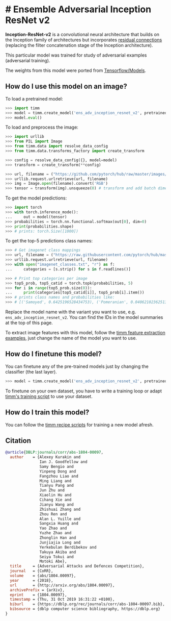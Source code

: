 # # Ensemble Adversarial Inception ResNet v2

**Inception-ResNet-v2** is a convolutional neural architecture that builds on the Inception family of architectures but incorporates [residual connections](https://paperswithcode.com/method/residual-connection) (replacing the filter concatenation stage of the Inception architecture).

This particular model was trained for study of adversarial examples (adversarial training).

The weights from this model were ported from [Tensorflow/Models](https://github.com/tensorflow/models).

## How do I use this model on an image?

To load a pretrained model:

```py
>>> import timm
>>> model = timm.create_model('ens_adv_inception_resnet_v2', pretrained=True)
>>> model.eval()
```

To load and preprocess the image:

```py 
>>> import urllib
>>> from PIL import Image
>>> from timm.data import resolve_data_config
>>> from timm.data.transforms_factory import create_transform

>>> config = resolve_data_config({}, model=model)
>>> transform = create_transform(**config)

>>> url, filename = ("https://github.com/pytorch/hub/raw/master/images/dog.jpg", "dog.jpg")
>>> urllib.request.urlretrieve(url, filename)
>>> img = Image.open(filename).convert('RGB')
>>> tensor = transform(img).unsqueeze(0) # transform and add batch dimension
```

To get the model predictions:

```py
>>> import torch
>>> with torch.inference_mode():
...     out = model(tensor)
>>> probabilities = torch.nn.functional.softmax(out[0], dim=0)
>>> print(probabilities.shape)
>>> # prints: torch.Size([1000])
```

To get the top-5 predictions class names:

```py
>>> # Get imagenet class mappings
>>> url, filename = ("https://raw.githubusercontent.com/pytorch/hub/master/imagenet_classes.txt", "imagenet_classes.txt")
>>> urllib.request.urlretrieve(url, filename) 
>>> with open("imagenet_classes.txt", "r") as f:
...     categories = [s.strip() for s in f.readlines()]

>>> # Print top categories per image
>>> top5_prob, top5_catid = torch.topk(probabilities, 5)
>>> for i in range(top5_prob.size(0)):
...     print(categories[top5_catid[i]], top5_prob[i].item())
>>> # prints class names and probabilities like:
>>> # [('Samoyed', 0.6425196528434753), ('Pomeranian', 0.04062102362513542), ('keeshond', 0.03186424449086189), ('white wolf', 0.01739676296710968), ('Eskimo dog', 0.011717947199940681)]
```

Replace the model name with the variant you want to use, e.g. `ens_adv_inception_resnet_v2`. You can find the IDs in the model summaries at the top of this page.

To extract image features with this model, follow the [timm feature extraction examples](../feature_extraction), just change the name of the model you want to use.

## How do I finetune this model?

You can finetune any of the pre-trained models just by changing the classifier (the last layer).

```py
>>> model = timm.create_model('ens_adv_inception_resnet_v2', pretrained=True, num_classes=NUM_FINETUNE_CLASSES)
```
To finetune on your own dataset, you have to write a training loop or adapt [timm's training
script](https://github.com/rwightman/pytorch-image-models/blob/master/train.py) to use your dataset.

## How do I train this model?

You can follow the [timm recipe scripts](../training_script) for training a new model afresh.

## Citation

```BibTeX
@article{DBLP:journals/corr/abs-1804-00097,
  author    = {Alexey Kurakin and
               Ian J. Goodfellow and
               Samy Bengio and
               Yinpeng Dong and
               Fangzhou Liao and
               Ming Liang and
               Tianyu Pang and
               Jun Zhu and
               Xiaolin Hu and
               Cihang Xie and
               Jianyu Wang and
               Zhishuai Zhang and
               Zhou Ren and
               Alan L. Yuille and
               Sangxia Huang and
               Yao Zhao and
               Yuzhe Zhao and
               Zhonglin Han and
               Junjiajia Long and
               Yerkebulan Berdibekov and
               Takuya Akiba and
               Seiya Tokui and
               Motoki Abe},
  title     = {Adversarial Attacks and Defences Competition},
  journal   = {CoRR},
  volume    = {abs/1804.00097},
  year      = {2018},
  url       = {http://arxiv.org/abs/1804.00097},
  archivePrefix = {arXiv},
  eprint    = {1804.00097},
  timestamp = {Thu, 31 Oct 2019 16:31:22 +0100},
  biburl    = {https://dblp.org/rec/journals/corr/abs-1804-00097.bib},
  bibsource = {dblp computer science bibliography, https://dblp.org}
}
```

<!--
Type: model-index
Collections:
- Name: Ensemble Adversarial
  Paper:
    Title: Adversarial Attacks and Defences Competition
    URL: https://paperswithcode.com/paper/adversarial-attacks-and-defences-competition
Models:
- Name: ens_adv_inception_resnet_v2
  In Collection: Ensemble Adversarial
  Metadata:
    FLOPs: 16959133120
    Parameters: 55850000
    File Size: 223774238
    Architecture:
    - 1x1 Convolution
    - Auxiliary Classifier
    - Average Pooling
    - Average Pooling
    - Batch Normalization
    - Convolution
    - Dense Connections
    - Dropout
    - Inception-v3 Module
    - Max Pooling
    - ReLU
    - Softmax
    Tasks:
    - Image Classification
    Training Data:
    - ImageNet
    ID: ens_adv_inception_resnet_v2
    Crop Pct: '0.897'
    Image Size: '299'
    Interpolation: bicubic
  Code: https://github.com/rwightman/pytorch-image-models/blob/d8e69206be253892b2956341fea09fdebfaae4e3/timm/models/inception_resnet_v2.py#L351
  Weights: https://github.com/rwightman/pytorch-image-models/releases/download/v0.1-weights/ens_adv_inception_resnet_v2-2592a550.pth
  Results:
  - Task: Image Classification
    Dataset: ImageNet
    Metrics:
      Top 1 Accuracy: 1.0%
      Top 5 Accuracy: 17.32%
-->
